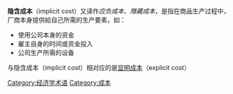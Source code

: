 {{Multiple issues|
{{Expand language|1=en|time=2021-11-04T00:14:13+00:00}}
{{Expert needed|subject=經濟|time=2021-11-04T00:14:13+00:00}}
}}
'''隐含成本'''（implicit cost）又译作''应负成本、隱藏成本''，是指在商品生产过程中，厂商本身提供給自己所需的生产要素，如：

* 使用公司本身的资金
* 雇主自身的时间或资金投入
* 公司生产所需的设备

与隐含成本（implicit cost）相对应的是[[显明成本|显明成本]]（explicit cost）

[[Category:经济学术语|Category:经济学术语]]
[[Category:成本|Category:成本]]